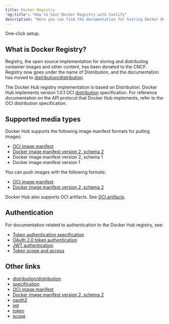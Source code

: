 ```yaml
---
title: Docker Registry
'og:title': "How to host Docker Registry with Coolify"
description: "Here you can find the documentation for hosting Docker Registry with Coolify."
---
```


<Check>One-click setup.</Check>

## What is Docker Registry?
Registry, the open source implementation for storing and distributing container images and other content, has been donated to the CNCF. Registry now goes under the name of Distribution, and the documentation has moved to [distribution/distribution](https://distribution.github.io/distribution/).

The Docker Hub registry implementation is based on Distribution. Docker Hub implements version 1.0.1 OCI [distribution](https://github.com/opencontainers/distribution-spec/blob/v1.0.1/spec.md) specification. For reference documentation on the API protocol that Docker Hub implements, refer to the OCI distribution specification.

## Supported media types

Docker Hub supports the following image manifest formats for pulling images:

- [OCI image manifest](https://github.com/opencontainers/image-spec/blob/main/manifest.md)
- [Docker image manifest version 2, schema 2](https://distribution.github.io/distribution/spec/manifest-v2-2/)
- Docker image manifest version 2, schema 1
- Docker image manifest version 1

You can push images with the following formats:

- [OCI image manifest](https://github.com/opencontainers/image-spec/blob/main/manifest.md)
- [Docker image manifest version 2, schema 2](https://distribution.github.io/distribution/spec/manifest-v2-2/)

Docker Hub also supports OCI artifacts. See [OCI artifacts](https://github.com/docker/docs/blob/main/docker-hub/oci-artifacts).

## Authentication

For documentation related to authentication to the Docker Hub registry, see:

- [Token authentication specification](https://distribution.github.io/distribution/spec/auth/token/)
- [OAuth 2.0 token authentication](https://distribution.github.io/distribution/spec/auth/oauth/)
- [JWT authentication](https://distribution.github.io/distribution/spec/auth/jwt/)
- [Token scope and access](https://distribution.github.io/distribution/spec/auth/scope/)

## Other links
- [distribution/distribution](https://distribution.github.io/distribution/)
- [specification](https://github.com/opencontainers/distribution-spec/blob/v1.0.1/spec.md)
- [OCI image manifest](https://github.com/opencontainers/image-spec/blob/main/manifest.md)
- [Docker image manifest version 2, schema 2](https://distribution.github.io/distribution/spec/manifest-v2-2/)
- [oauth2](https://distribution.github.io/distribution/spec/auth/oauth/)
- [jwt](https://distribution.github.io/distribution/spec/auth/jwt/)
- [token](https://distribution.github.io/distribution/spec/auth/token/)
- [scope](https://distribution.github.io/distribution/spec/auth/scope/)